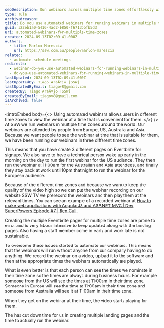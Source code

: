 ```yaml
---
seoDescription: Run webinars across multiple time zones effortlessly with automated recordings, ensuring global participation and reducing logistical burdens.
type: rule
archivedreason:
title: Do you use automated webinars for running webinars in multiple time zones?
guid: 322eb1a0-5416-4ad2-b850-f6713bbfb5d3
uri: automated-webinars-for-multiple-time-zones
created: 2024-09-13T02:09:41.000Z
authors:
  - title: Marlon Marescia
    url: https://ssw.com.au/people/marlon-marescia
related:
  - automate-schedule-meetings
redirects:
  - webinar-do-you-use-automated-webinars-for-running-webinars-in-multiple-time-zones
  - do-you-use-automated-webinars-for-running-webinars-in-multiple-time-zones
lastUpdated: 2024-09-13T02:09:41.000Z
lastUpdatedBy: Tiago AraÃºjo [SSW]
lastUpdatedByEmail: tiagov8@gmail.com
createdBy: Tiago AraÃºjo [SSW]
createdByEmail: tiagov8@gmail.com
isArchived: false
---
```


<introEmbed
  body={<>
Using automated webinars allows users in different time zones to view the webinar at a time that is convenient for them.
  </>}
/>
At SSW we run webinars in multiple time zones around the world. Our webinars are attended by people from Europe, US, Australia and Asia. Because we want people to see the webinar at time that is suitable for them, we have been running our webinars in three different time zones.

This means that you have create 3 different pages on Eventbrite for signups. We also have to have a technical person wake up early in the morning on the day to run the first webinar for the US audience. They then run the webinar at 11:00am for the Australian and Asia attendees, and finally they stay back at work until 10pm that night to run the webinar for the European audience.

Because of the different time zones and because we want to keep the quality of the video high so we can put the webinar recording on our website SSW TV we prerecord the webinars and then play them at the relevant times. You can see an example of a recorded webinar at [How to make web applications with AngularJS and ASP.NET MVC | Dev SuperPowers Episode #7 | Ben Cull](http://tv.ssw.com/5682/how-to-make-web-applications-with-angularjs-and-asp-net-mvc-dev-superpowers-episode-7).

Creating the multiple Eventbrite pages for multiple time zones are prone to error and is very labour intensive to keep updated along with the landing pages. Also having a staff member come in early and work late is not sustainable.

To overcome these issues started to automate our webinars. This means that the webinars will run without anyone from our company having to do anything. We record the webinar on a video, upload it to the software and then at the appropriate times the webinars automatically are played.

What is even better is that each person can see the times we nominate in their time zone so the times are always during business hours. For example someone from the US will see the times at 11:00am in their time zone. Someone in Europe will see the time at 11:00am in their time zone and someone from Australia will see it at 11:00am in their time zone.

When they get on the webinar at their time, the video starts playing for them.

The has cut down time for us in creating multiple landing pages and the time to actually run the webinar.
